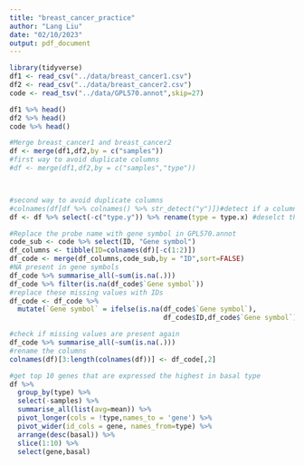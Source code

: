 ```yaml
---
title: "breast_cancer_practice"
author: "Lang Liu"
date: "02/10/2023"
output: pdf_document
---
```


```r
library(tidyverse)
df1 <- read_csv("../data/breast_cancer1.csv")
df2 <- read_csv("../data/breast_cancer2.csv")
code <- read_tsv("../data/GPL570.annot",skip=27)
```

```r
df1 %>% head()
df2 %>% head()
code %>% head()
```


```r
#Merge breast_cancer1 and breast_cancer2
df <- merge(df1,df2,by = c("samples"))
#first way to avoid duplicate columns 
#df <- merge(df1,df2,by = c("samples","type"))



#second way to avoid duplicate columns
#colnames(df[df %>% colnames() %>% str_detect("y")])#detect if a column is duplicated when merging
df <- df %>% select(-c("type.y")) %>% rename(type = type.x) #deselct the column and rename the type
```




```r
#Replace the probe name with gene symbol in GPL570.annot
code_sub <- code %>% select(ID, "Gene symbol")
df_columns <- tibble(ID=colnames(df)[-c(1:2)])
df_code <- merge(df_columns,code_sub,by = "ID",sort=FALSE)
#NA present in gene symbols
df_code %>% summarise_all(~sum(is.na(.)))
df_code %>% filter(is.na(df_code$`Gene symbol`))
#replace these missing values with IDs
df_code <- df_code %>% 
  mutate(`Gene symbol` = ifelse(is.na(df_code$`Gene symbol`),
                                      df_code$ID,df_code$`Gene symbol`))

#check if missing values are present again
df_code %>% summarise_all(~sum(is.na(.)))
#rename the columns
colnames(df)[3:length(colnames(df))] <- df_code[,2]
```


```r
#get top 10 genes that are expressed the highest in basal type
df %>% 
  group_by(type) %>% 
  select(-samples) %>% 
  summarise_all(list(avg=mean)) %>% 
  pivot_longer(cols = !type,names_to = 'gene') %>% 
  pivot_wider(id_cols = gene, names_from=type) %>% 
  arrange(desc(basal)) %>% 
  slice(1:10) %>% 
  select(gene,basal)
```